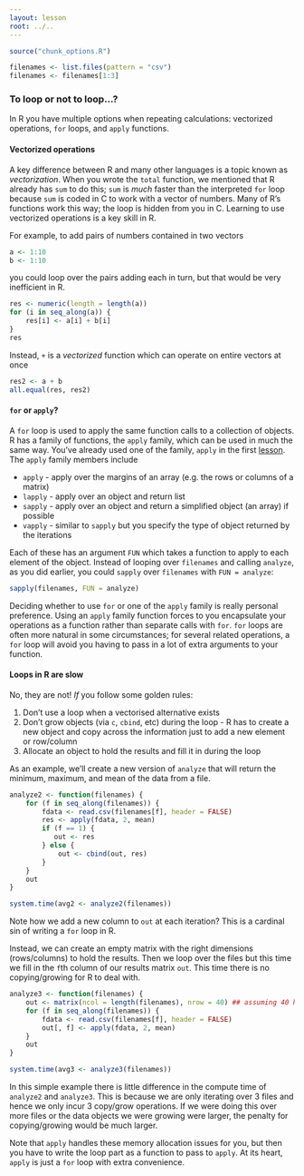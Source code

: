 ```yaml
---
layout: lesson
root: ../..
---
```


```r
source("chunk_options.R")
```

```r
filenames <- list.files(pattern = "csv")
filenames <- filenames[1:3]
```

### To loop or not to loop...?

In R you have multiple options when repeating calculations: vectorized operations, `for` loops, and `apply` functions.

#### Vectorized operations

A key difference between R and many other languages is a topic known as *vectorization*.
When you wrote the `total` function, we mentioned that R already has `sum` to do this; `sum` is *much* faster than the interpreted `for` loop because `sum` is coded in C to work with a vector of numbers.
Many of R's functions work this way; the loop is hidden from you in C.
Learning to use vectorized operations is a key skill in R.

For example, to add pairs of numbers contained in two vectors

```r
a <- 1:10
b <- 1:10
```

you could loop over the pairs adding each in turn, but that would be very inefficient in R.

```r
res <- numeric(length = length(a))
for (i in seq_along(a)) {
    res[i] <- a[i] + b[i]
}
res
```

Instead, `+` is a *vectorized* function which can operate on entire vectors at once

```r
res2 <- a + b
all.equal(res, res2)
```

#### `for` or `apply`?

A `for` loop is used to apply the same function calls to a collection of objects.
R has a family of functions, the `apply` family, which can be used in much the same way.
You've already used one of the family, `apply` in the first [lesson](../01-starting-with-data.html).
The `apply` family members include

 * `apply`  - apply over the margins of an array (e.g. the rows or columns of a matrix)
 * `lapply` - apply over an object and return list
 * `sapply` - apply over an object and return a simplified object (an array) if possible
 * `vapply` - similar to `sapply` but you specify the type of object returned by the iterations

Each of these has an argument `FUN` which takes a function to apply to each element of the object.
Instead of looping over `filenames` and calling `analyze`, as you did earlier, you could `sapply` over `filenames` with `FUN = analyze`:

```r
sapply(filenames, FUN = analyze)
```

Deciding whether to use `for` or one of the `apply` family is really personal preference.
Using an `apply` family function forces to you encapsulate your operations as a function rather than separate calls with `for`.
`for` loops are often more natural in some circumstances; for several related operations, a `for` loop will avoid you having to pass in a lot of extra arguments to your function.

#### Loops in R are slow

No, they are not! *If* you follow some golden rules:

 1. Don't use a loop when a vectorised alternative exists
 2. Don't grow objects (via `c`, `cbind`, etc) during the loop - R has to create a new object and copy across the information just to add a new element or row/column
 3. Allocate an object to hold the results and fill it in during the loop

As an example, we'll create a new version of `analyze` that will return the minimum, maximum, and mean of the data from a file.

```r
analyze2 <- function(filenames) {
    for (f in seq_along(filenames)) {
        fdata <- read.csv(filenames[f], header = FALSE)
        res <- apply(fdata, 2, mean)
        if (f == 1) {
           out <- res
        } else {
            out <- cbind(out, res)
        }
    }
    out
}

system.time(avg2 <- analyze2(filenames))
```

Note how we add a new column to `out` at each iteration?
This is a cardinal sin of writing a `for` loop in R.

Instead, we can create an empty matrix with the right dimensions (rows/columns) to hold the results.
Then we loop over the files but this time we fill in the `f`th column of our results matrix `out`.
This time there is no copying/growing for R to deal with.

```r
analyze3 <- function(filenames) {
    out <- matrix(ncol = length(filenames), nrow = 40) ## assuming 40 here from files 
    for (f in seq_along(filenames)) {
        fdata <- read.csv(filenames[f], header = FALSE)
        out[, f] <- apply(fdata, 2, mean)
    }
    out
}

system.time(avg3 <- analyze3(filenames))
```

In this simple example there is little difference in the compute time of `analyze2` and `analyze3`.
This is because we are only iterating over 3 files and hence we only incur 3 copy/grow operations.
If we were doing this over more files or the data objects we were growing were larger, the penalty for copying/growing would be much larger.

Note that `apply` handles these memory allocation issues for you, but then you have to write the loop part as a function to pass to `apply`.
At its heart, `apply` is just a `for` loop with extra convenience.
